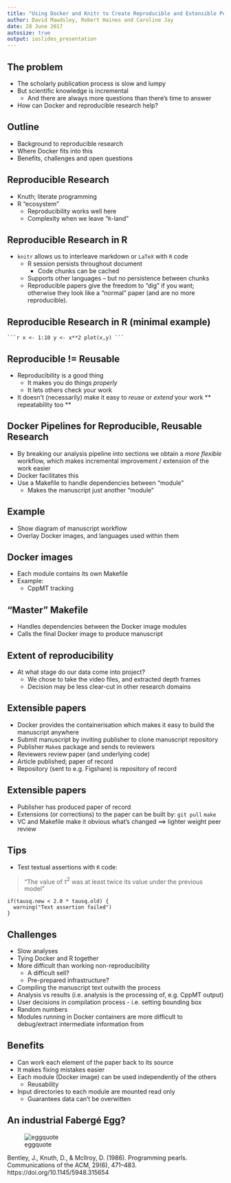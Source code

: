 ```yaml
---
title: "Using Docker and Knitr to Create Reproducible and Extensible Publications"
author: David Mawdsley, Robert Haines and Caroline Jay 
date: 28 June 2017
autosize: true
output: ioslides_presentation
---
```


[](start with the question, “what’s the one thing I want people to learn, or feel, or do, as a result of hearing this?”. Tim Harford)

[](To understand why writing a reproducible paper is a good thing, and how to do it.)

## The problem

- The scholarly publication process is slow and lumpy
- But scientific knowledge is incremental
	- And there are always more questions than there's time to answer
- How can Docker and reproducible research help?

## Outline

- Background to reproducible research
- Where Docker fits into this
- Benefits, challenges and open questions 

## Reproducible Research

- Knuth; literate programming
- R "ecosystem"
	- Reproducibility works well here
	- Complexity when we leave "`R`-land"


## Reproducible Research in R

- `knitr` allows us to interleave markdown or `LaTeX` with `R` code
	- R session persists throughout document
		- Code chunks can be cached
	- Supports other languages -- but no persistence between chunks
  - Reproducible papers give the freedom to "dig" if you want; otherwise they look like a "normal" paper (and are no more reproducible).

## Reproducible Research in R (minimal example)
`
```r
x <- 1:10
y <- x**2
plot(x,y)
```
`

## Reproducible != Reusable

- Reproducibility is a good thing
	- It makes you do things *properly*
	- It lets others check your work
- It doesn't (necessarily) make it easy to _reuse_ or _extend_ your work 
 ** repeatability too **

## Docker Pipelines for Reproducible, Reusable Research

- By breaking our analysis pipeline into sections we obtain a
_more flexible_ workflow, which makes incremental improvement / extension of the work easier
- Docker facilitates this
- Use a Makefile to handle dependencies between "module" 
	- Makes the manuscript just another "module"

## Example
- Show diagram of manuscript workflow
- Overlay Docker images, and languages used within them

## Docker images
- Each module contains its own Makefile
- Example:
  - CppMT tracking
  
## "Master" Makefile
- Handles dependencies between the Docker image modules
- Calls the final Docker image to produce manuscript

## Extent of reproducibility

- At what stage do our data come into project?
  - We chose to take the video files, and extracted depth frames
  - Decision may be less clear-cut in other research domains
  
## Extensible papers

- Docker provides the containerisation which makes it easy to build the manuscript anywhere
- Submit manuscript by inviting publisher to clone manuscript repository
- Publisher `Make`s package and sends to reviewers
- Reviewers review paper (and underlying code)
- Article published; paper of record
- Repository (sent to e.g. Figshare) is repository of record

## Extensible papers

- Publisher has produced paper of record
- Extensions (or corrections) to the paper can be built by:
`git pull`
`make`
- VC and Makefile make it obvious what's changed ==> lighter weight peer review

## Tips

- Test textual assertions with `R` code:

> "The value of $\tau^2$ was at least twice its value under the previous model"

```
if(tausq.new < 2.0 * tausq.old) {
  warning("Text assertion failed")
}
```

## Challenges

- Slow analyses
- Tying Docker and R together
- More difficult than working non-reproducibility
   - A difficult sell?
   - Pre-prepared infrastructure?
- Compiling the manuscript text outwith the process
- Analysis vs results (i.e. analysis is the processing of, e.g. CppMT output)
- User decisions in compilation process - i.e. setting bounding box 
- Random numbers
- Modules running in Docker containers are more difficult to debug/extract intermediate information from

## Benefits

- Can work each element of the paper back to its source
- It makes fixing mistakes easier
- Each module (Docker image) can be used independently of the others
  - Reusability
- Input directories to each module are mounted read only
	- Guarantees data can't be overwitten

## An industrial Fabergé Egg?

![eggquote](FabergeEggQuoteCropped.png)

Bentley, J., Knuth, D., & McIlroy, D. (1986). Programming pearls. Communications of the ACM, 29(6), 471–483. https://doi.org/10.1145/5948.315654
